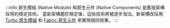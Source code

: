:::info
原生模組 (Native Module) 和原生元件 (Native Components) 是舊版架構採用的穩定技術。
當新架構趨於穩定後，這些技術將被逐步淘汰。新架構改採用 [Turbo 原生模組](https://github.com/reactwg/react-native-new-architecture/blob/main/docs/turbo-modules.md) 和 [Fabric 原生元件](https://github.com/reactwg/react-native-new-architecture/blob/main/docs/fabric-native-components.md) 來實現相同效果。
:::